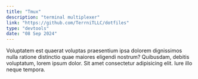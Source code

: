 ```yaml
---
title: "Tmux"
description: "terminal multiplexer"
link: "https://github.com/TerrniTLLC/dotfiles"
type: "devtools"
date: "08 Sep 2024"
---
```


Voluptatem est quaerat voluptas praesentium ipsa dolorem dignissimos nulla ratione distinctio quae maiores eligendi nostrum? Quibusdam, debitis voluptatum, lorem ipsum dolor. Sit amet consectetur adipisicing elit. Iure illo neque tempora.